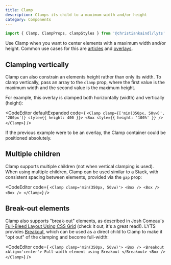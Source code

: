 ```yaml
---
title: Clamp
description: Clamps its child to a maximum width and/or height
category: Components
---
```



```js
import { Clamp, ClampProps, clampStyles } from '@christiankaindl/lyts'
```

Use Clamp when you want to center elements with a maximum width and/or height. Common use cases for this are [articles](/examples/article) and [overlays](/examples/overlay).

## Clamping vertically

Clamp can also constrain an elements height rather than only its width. To clamp vertically, pass an array to the `clamp` prop, where the first value is the maximum width and the second value is the maximum height.

For example, this overlay is clamped both horizontally (width) and vertically (height):

<CodeEditor
  defaultExpanded
  code={
`<Clamp clamp={['min(350px, 50vw)', '200px']} style={{ height: 400 }}>
  <Box style={{ height: '100%' }} />
</Clamp>`}
/>

If the previous example were to be an overlay, the Clamp container could be positioned absolutely.

## Multiple children

Clamp supports multiple children (not when vertical clamping is used). When using multiple children, Clamp can be used similar to a Stack, with consistent spacing between elements, provided via the `gap` prop:

<CodeEditor
  code={
`<Clamp clamp='min(350px, 50vw)'>
  <Box />
  <Box />
  <Box />
</Clamp>`}
/>

## Break-out elements

Clamp also supports "break-out" elements, as described in Josh Comeau's [Full-Bleed Layout Using CSS Grid](https://www.joshwcomeau.com/css/full-bleed/) (check it out, it's a great read!). LYTS provides [Breakout](/components/breakout), which can be used as a direct child to Clamp to make it "opt out" of the clamping and become full-width:

<CodeEditor
  code={
`<Clamp clamp='min(350px, 50vw)'>
  <Box />
  <Breakout xAlign='center'>
    Full-width element using Breakout
  </Breakout>
  <Box />
</Clamp>`}
/>
